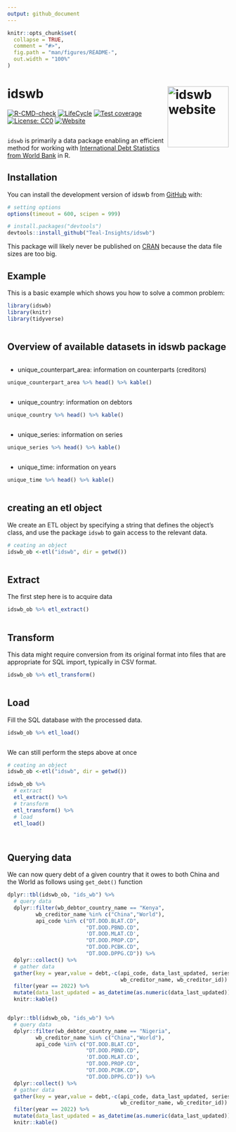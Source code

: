 ```yaml
---
output: github_document
---
```


<!-- README.md is generated from README.Rmd. Please edit that file -->

```r
knitr::opts_chunk$set(
  collapse = TRUE,
  comment = "#>",
  fig.path = "man/figures/README-",
  out.width = "100%"
)
```

# idswb <a href="https://teal-insights.github.io/idswb/"><img src="man/figures/logo.png" align="right" height="139" alt="idswb website" /></a>

<!-- badges: start -->
[![R-CMD-check](https://github.com/Teal-Insights/idswb/actions/workflows/R-CMD-check.yaml/badge.svg)](https://github.com/Teal-Insights/idswb/actions/workflows/R-CMD-check.yaml)
[![LifeCycle](https://img.shields.io/badge/lifecycle-experimental-orange)](https://lifecycle.r-lib.org/articles/stages.html#experimental)
[![Test coverage](https://github.com/Teal-Insights/idswb/actions/workflows/test-coverage.yaml/badge.svg)](https://github.com/Teal-Insights/idswb/actions/workflows/test-coverage.yaml)
[![License: CC0](https://img.shields.io/badge/License-CC0-lightgrey.svg)](https://choosealicense.com/licenses/cc0-1.0/)
[![Website](https://github.com/Teal-Insights/idswb/actions/workflows/pkgdown.yaml/badge.svg)](https://github.com/Teal-Insights/idswb/actions/workflows/pkgdown.yaml)
<!-- badges: end -->
```r

```

`idswb` is primarily a data package enabling an efficient method for working with [International Debt Statistics from World Bank](https://www.worldbank.org/en/programs/debt-statistics/ids) in R.

## Installation

You can install the development version of idswb from [GitHub](https://github.com/) with:

``` r
# setting options
options(timeout = 600, scipen = 999)

# install.packages("devtools")
devtools::install_github("Teal-Insights/idswb")
```

This package will likely never be published on [CRAN](https://cran.r-project.org/) because the data file sizes are too big.


## Example

This is a basic example which shows you how to solve a common problem:

```r
library(idswb)
library(knitr)
library(tidyverse)
```

```r

```
## Overview of available datasets in idswb package


```r

```

* unique_counterpart_area: information on counterparts (creditors)  
```r
unique_counterpart_area %>% head() %>% kable()
```

```r

```

* unique_country: information on debtors     
```r
unique_country %>% head() %>% kable()
```

```r

```
* unique_series: information on series  
```r
unique_series %>% head() %>% kable()
```

```r

```
* unique_time: information on years                               

```r
unique_time %>% head() %>% kable()
```

```r

```
## creating an etl object

We create an ETL object by specifying a string that defines the object's class, and use the package `idswb` to gain access to the relevant data.
```r
# ceating an object
idswb_ob <-etl("idswb", dir = getwd())

```

```r

```

##  Extract

The first step here is to acquire data
```r
idswb_ob %>% etl_extract()
```

```r

```
## Transform

This data might require conversion from its original format into files that are appropriate for SQL import, typically in CSV format.
```r
idswb_ob %>% etl_transform()
```

```r

```
## Load

Fill the SQL database with the processed data.
```r
idswb_ob %>% etl_load()
```

```r

```
We can still perform the steps above at once
```r
# ceating an object
idswb_ob <-etl("idswb", dir = getwd())

idswb_ob %>% 
  # extract
  etl_extract() %>% 
  # transform
  etl_transform() %>% 
  # load
  etl_load()
```

```r

```

```r

```
## Querying data

We can now query debt of a given country that it owes to both China and the World as follows using `get_debt()` function
```r
dplyr::tbl(idswb_ob, "ids_wb") %>% 
  # query data
  dplyr::filter(wb_debtor_country_name == "Kenya",
         wb_creditor_name %in% c("China","World"),
         api_code %in% c("DT.DOD.BLAT.CD",
                         "DT.DOD.PBND.CD",
                         'DT.DOD.MLAT.CD',
                         "DT.DOD.PROP.CD",
                         "DT.DOD.PCBK.CD",
                         "DT.DOD.DPPG.CD")) %>% 
  dplyr::collect() %>% 
  # gather data
  gather(key = year,value = debt,-c(api_code, data_last_updated, series_full_name, wb_debtor_country_name, wb_debtor_country_id,  
                                    wb_creditor_name, wb_creditor_id)) %>% 
  filter(year == 2022) %>% 
  mutate(data_last_updated = as_datetime(as.numeric(data_last_updated))) %>% 
  knitr::kable()
```

```r

```

```r
dplyr::tbl(idswb_ob, "ids_wb") %>% 
  # query data
  dplyr::filter(wb_debtor_country_name == "Nigeria",
         wb_creditor_name %in% c("China","World"),
         api_code %in% c("DT.DOD.BLAT.CD",
                         "DT.DOD.PBND.CD",
                         'DT.DOD.MLAT.CD',
                         "DT.DOD.PROP.CD",
                         "DT.DOD.PCBK.CD",
                         "DT.DOD.DPPG.CD")) %>% 
  dplyr::collect() %>% 
  # gather data
  gather(key = year,value = debt,-c(api_code, data_last_updated, series_full_name, wb_debtor_country_name, wb_debtor_country_id,  
                                    wb_creditor_name, wb_creditor_id)) %>% 
  filter(year == 2022) %>% 
  mutate(data_last_updated = as_datetime(as.numeric(data_last_updated))) %>% 
  knitr::kable()
```

